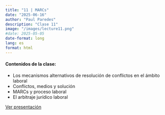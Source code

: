 ```yaml
---
title: "11 | MARCs"
date: "2025-06-16"
author: "Paul Paredes"
description: "Clase 11"
image: "/images/lecture11.png"
#date: 2025-05-05
date-format: long
lang: es
format: html
---
```


<div class="mt-4">
  <h4>Contenidos de la clase:</h4>
  <ul>
    <li>Los mecanismos alternativos de resolución de conflictos en el ámbito laboral</li>
    <li>Conflictos, medios y solución</li>
    <li>MARCs y proceso laboral</li>
    <li>El arbitraje jurídico laboral</li>
  </ul>
</div> 

<div class="text-center">
  <p></p>
  
  <a href="../xaringan/2025-11-MARCs.html" class="btn btn-primary btn-lg">
    <i class="fa-solid fa-presentation"></i> Ver presentación
  </a>
</div>

<!--

<div class="text-center">
  <p></p>
  
  <a href="../xaringan/2025-04-COMPETENCIA-P.html" class="btn btn-primary btn-lg">
    <i class="fa-solid fa-presentation"></i> Ver presentación
  </a>
</div>


<div class="mt-4">
  <h4>Casos</h4>
</div> 



<div class="text-center">
  <p></p>
  
  <a href="../xaringan/2025-04-COMPETENCIA-CASOS.html" class="btn btn-primary btn-lg">
    <i class="fa-solid fa-presentation"></i> Ver presentación
  </a>
</div>

-->
